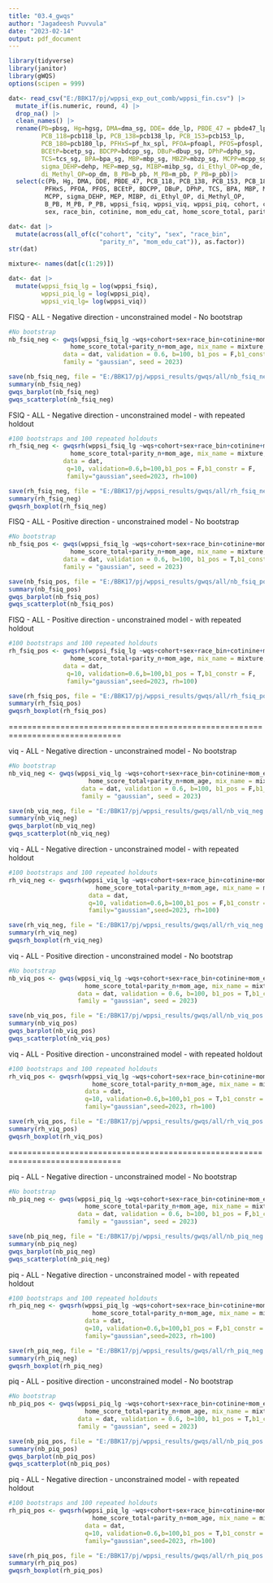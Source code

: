 ```yaml
---
title: "03.4_gwqs"
author: "Jagadeesh Puvvula"
date: "2023-02-14"
output: pdf_document
---
```


```r
library(tidyverse)
library(janitor)
library(gWQS)
options(scipen = 999)
```


```r
dat<- read_csv("E:/BBK17/pj/wppsi_exp_out_comb/wppsi_fin.csv") |>
  mutate_if(is.numeric, round, 4) |>
  drop_na() |>
  clean_names() |>
  rename(Pb=pbsg, Hg=hgsg, DMA=dma_sg, DDE= dde_lp, PBDE_47 = pbde47_lp,
         PCB_118=pcb118_lp, PCB_138=pcb138_lp, PCB_153=pcb153_lp,
         PCB_180=pcb180_lp, PFHxS=pf_hx_spl, PFOA=pfoapl, PFOS=pfospl,
         BCEtP=bcetp_sg, BDCPP=bdcpp_sg, DBuP=dbup_sg, DPhP=dphp_sg,
         TCS=tcs_sg, BPA=bpa_sg, MBP=mbp_sg, MBZP=mbzp_sg, MCPP=mcpp_sg,
         sigma_DEHP=dehp, MEP=mep_sg, MIBP=mibp_sg, di_Ethyl_OP=op_de,
         di_Methyl_OP=op_dm, B_PB=b_pb, M_PB=m_pb, P_PB=p_pb)|>
  select(c(Pb, Hg, DMA, DDE, PBDE_47, PCB_118, PCB_138, PCB_153, PCB_180,
          PFHxS, PFOA, PFOS, BCEtP, BDCPP, DBuP, DPhP, TCS, BPA, MBP, MBZP,
          MCPP, sigma_DEHP, MEP, MIBP, di_Ethyl_OP, di_Methyl_OP, 
          B_PB, M_PB, P_PB, wppsi_fsiq, wppsi_viq, wppsi_piq, cohort, city,
          sex, race_bin, cotinine, mom_edu_cat, home_score_total, parity_n, mom_age)) 

dat<- dat |> 
  mutate(across(all_of(c("cohort", "city", "sex", "race_bin", 
                         "parity_n", "mom_edu_cat")), as.factor))
str(dat)
```


```r
mixture<- names(dat[c(1:29)])

dat<- dat |>
  mutate(wppsi_fsiq_lg = log(wppsi_fsiq),
         wppsi_piq_lg = log(wppsi_piq),
         wppsi_viq_lg= log(wppsi_viq))

```

FISQ - ALL - Negative direction - unconstrained model - No bootstrap
```r
#No bootstrap 
nb_fsiq_neg <- gwqs(wppsi_fsiq_lg ~wqs+cohort+sex+race_bin+cotinine+mom_edu_cat+
                 home_score_total+parity_n+mom_age, mix_name = mixture,
               data = dat, validation = 0.6, b=100, b1_pos = F,b1_constr = F,
               family = "gaussian", seed = 2023)

save(nb_fsiq_neg, file = "E:/BBK17/pj/wppsi_results/gwqs/all/nb_fsiq_neg.rda")
summary(nb_fsiq_neg)  
gwqs_barplot(nb_fsiq_neg) 
gwqs_scatterplot(nb_fsiq_neg)

```

FSIQ - ALL - Negative direction - unconstrained model - with repeated holdout
```r
#100 bootstraps and 100 repeated holdouts 
rh_fsiq_neg <- gwqsrh(wppsi_fsiq_lg ~wqs+cohort+sex+race_bin+cotinine+mom_edu_cat+
                 home_score_total+parity_n+mom_age, mix_name = mixture,
               data = dat,
                q=10, validation=0.6,b=100,b1_pos = F,b1_constr = F,
                family="gaussian",seed=2023, rh=100)

save(rh_fsiq_neg, file = "E:/BBK17/pj/wppsi_results/gwqs/all/rh_fsiq_neg.rda")
summary(rh_fsiq_neg)  
gwqsrh_boxplot(rh_fsiq_neg)

```

FISQ - ALL - Positive direction - unconstrained model - No bootstrap
```r
#No bootstrap 
nb_fsiq_pos <- gwqs(wppsi_fsiq_lg ~wqs+cohort+sex+race_bin+cotinine+mom_edu_cat+
                 home_score_total+parity_n+mom_age, mix_name = mixture,
               data = dat, validation = 0.6, b=100, b1_pos = T,b1_constr = F,
               family = "gaussian", seed = 2023)

save(nb_fsiq_pos, file = "E:/BBK17/pj/wppsi_results/gwqs/all/nb_fsiq_pos.rda")
summary(nb_fsiq_pos)  
gwqs_barplot(nb_fsiq_pos) 
gwqs_scatterplot(nb_fsiq_pos)

```

FISQ - ALL - Positive direction - unconstrained model - with repeated holdout
```r
#100 bootstraps and 100 repeated holdouts 
rh_fsiq_pos <- gwqsrh(wppsi_fsiq_lg ~wqs+cohort+sex+race_bin+cotinine+mom_edu_cat+
                 home_score_total+parity_n+mom_age, mix_name = mixture,
               data = dat,
                q=10, validation=0.6,b=100,b1_pos = T,b1_constr = F,
                family="gaussian",seed=2023, rh=100)

save(rh_fsiq_pos, file = "E:/BBK17/pj/wppsi_results/gwqs/all/rh_fsiq_pos.rda")
summary(rh_fsiq_pos)  
gwqsrh_boxplot(rh_fsiq_pos)

```

==============================================================================

viq - ALL - Negative direction - unconstrained model - No bootstrap
```r
#No bootstrap 
nb_viq_neg <- gwqs(wppsi_viq_lg ~wqs+cohort+sex+race_bin+cotinine+mom_edu_cat+
                      home_score_total+parity_n+mom_age, mix_name = mixture,
                    data = dat, validation = 0.6, b=100, b1_pos = F,b1_constr = F,
                    family = "gaussian", seed = 2023)

save(nb_viq_neg, file = "E:/BBK17/pj/wppsi_results/gwqs/all/nb_viq_neg.rda")
summary(nb_viq_neg)  
gwqs_barplot(nb_viq_neg) 
gwqs_scatterplot(nb_viq_neg)

```

viq - ALL - Negative direction - unconstrained model - with repeated holdout
```r
#100 bootstraps and 100 repeated holdouts 
rh_viq_neg <- gwqsrh(wppsi_viq_lg ~wqs+cohort+sex+race_bin+cotinine+mom_edu_cat+
                        home_score_total+parity_n+mom_age, mix_name = mixture,
                      data = dat,
                      q=10, validation=0.6,b=100,b1_pos = F,b1_constr = F,
                      family="gaussian",seed=2023, rh=100)

save(rh_viq_neg, file = "E:/BBK17/pj/wppsi_results/gwqs/all/rh_viq_neg.rda")
summary(rh_viq_neg)  
gwqsrh_boxplot(rh_viq_neg)

```

viq - ALL - Positive direction - unconstrained model - No bootstrap
```r
#No bootstrap 
nb_viq_pos <- gwqs(wppsi_viq_lg ~wqs+cohort+sex+race_bin+cotinine+mom_edu_cat+
                     home_score_total+parity_n+mom_age, mix_name = mixture,
                   data = dat, validation = 0.6, b=100, b1_pos = T,b1_constr = F,
                   family = "gaussian", seed = 2023)

save(nb_viq_pos, file = "E:/BBK17/pj/wppsi_results/gwqs/all/nb_viq_pos.rda")
summary(nb_viq_pos)  
gwqs_barplot(nb_viq_pos) 
gwqs_scatterplot(nb_viq_pos)

```

viq - ALL - Positive direction - unconstrained model - with repeated holdout
```r
#100 bootstraps and 100 repeated holdouts 
rh_viq_pos <- gwqsrh(wppsi_viq_lg ~wqs+cohort+sex+race_bin+cotinine+mom_edu_cat+
                       home_score_total+parity_n+mom_age, mix_name = mixture,
                     data = dat,
                     q=10, validation=0.6,b=100,b1_pos = T,b1_constr = F,
                     family="gaussian",seed=2023, rh=100)

save(rh_viq_pos, file = "E:/BBK17/pj/wppsi_results/gwqs/all/rh_viq_pos.rda")
summary(rh_viq_pos)  
gwqsrh_boxplot(rh_viq_pos)

```

==============================================================================

piq - ALL - Negative direction - unconstrained model - No bootstrap
```r
#No bootstrap 
nb_piq_neg <- gwqs(wppsi_piq_lg ~wqs+cohort+sex+race_bin+cotinine+mom_edu_cat+
                     home_score_total+parity_n+mom_age, mix_name = mixture,
                   data = dat, validation = 0.6, b=100, b1_pos = F,b1_constr = F,
                   family = "gaussian", seed = 2023)

save(nb_piq_neg, file = "E:/BBK17/pj/wppsi_results/gwqs/all/nb_piq_neg.rda")
summary(nb_piq_neg)  
gwqs_barplot(nb_piq_neg) 
gwqs_scatterplot(nb_piq_neg)

```

piq - ALL - Negative direction - unconstrained model - with repeated holdout
```r
#100 bootstraps and 100 repeated holdouts 
rh_piq_neg <- gwqsrh(wppsi_piq_lg ~wqs+cohort+sex+race_bin+cotinine+mom_edu_cat+
                       home_score_total+parity_n+mom_age, mix_name = mixture,
                     data = dat,
                     q=10, validation=0.6,b=100,b1_pos = F,b1_constr = F,
                     family="gaussian",seed=2023, rh=100)

save(rh_piq_neg, file = "E:/BBK17/pj/wppsi_results/gwqs/all/rh_piq_neg.rda")
summary(rh_piq_neg)  
gwqsrh_boxplot(rh_piq_neg)

```

piq - ALL - positive direction - unconstrained model - No bootstrap
```r
#No bootstrap 
nb_piq_pos <- gwqs(wppsi_piq_lg ~wqs+cohort+sex+race_bin+cotinine+mom_edu_cat+
                     home_score_total+parity_n+mom_age, mix_name = mixture,
                   data = dat, validation = 0.6, b=100, b1_pos = T,b1_constr = F,
                   family = "gaussian", seed = 2023)

save(nb_piq_pos, file = "E:/BBK17/pj/wppsi_results/gwqs/all/nb_piq_pos.rda")
summary(nb_piq_pos)  
gwqs_barplot(nb_piq_pos) 
gwqs_scatterplot(nb_piq_pos)

```

piq - ALL - Negative direction - unconstrained model - with repeated holdout
```r
#100 bootstraps and 100 repeated holdouts 
rh_piq_pos <- gwqsrh(wppsi_piq_lg ~wqs+cohort+sex+race_bin+cotinine+mom_edu_cat+
                       home_score_total+parity_n+mom_age, mix_name = mixture,
                     data = dat,
                     q=10, validation=0.6,b=100,b1_pos = T,b1_constr = F,
                     family="gaussian",seed=2023, rh=100)

save(rh_piq_pos, file = "E:/BBK17/pj/wppsi_results/gwqs/all/rh_piq_pos.rda")
summary(rh_piq_pos)  
gwqsrh_boxplot(rh_piq_pos)

```


